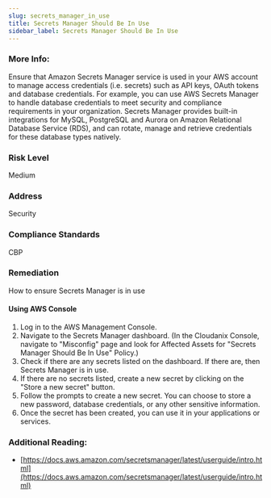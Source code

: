 ```yaml
---
slug: secrets_manager_in_use
title: Secrets Manager Should Be In Use
sidebar_label: Secrets Manager Should Be In Use
---
```


### More Info:

Ensure that Amazon Secrets Manager service is used in your AWS account to manage access credentials (i.e. secrets) such as API keys, OAuth tokens and database credentials. For example, you can use AWS Secrets Manager to handle database credentials to meet security and compliance requirements in your organization. Secrets Manager provides built-in integrations for MySQL, PostgreSQL and Aurora on Amazon Relational Database Service (RDS), and can rotate, manage and retrieve credentials for these database types natively.

### Risk Level

Medium

### Address

Security

### Compliance Standards

CBP

### Remediation

How to ensure Secrets Manager is in use

#### Using AWS Console

1. Log in to the AWS Management Console.
2. Navigate to the Secrets Manager dashboard.
    (In the Cloudanix Console, navigate to "Misconfig" page and look for Affected Assets for "Secrets Manager Should Be In Use" Policy.)
3. Check if there are any secrets listed on the dashboard. If there are, then Secrets Manager is in use.
4. If there are no secrets listed, create a new secret by clicking on the "Store a new secret" button.
5. Follow the prompts to create a new secret. You can choose to store a new password, database credentials, or any other sensitive information.
6. Once the secret has been created, you can use it in your applications or services.

### Additional Reading:

- [https://docs.aws.amazon.com/secretsmanager/latest/userguide/intro.html](https://docs.aws.amazon.com/secretsmanager/latest/userguide/intro.html) 

